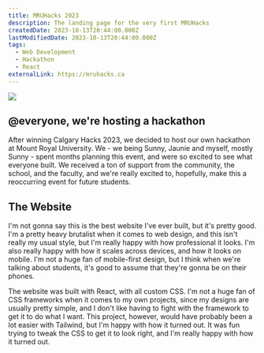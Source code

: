 ---
title: MRUHacks 2023
description: The landing page for the very first MRUHacks
createdDate: 2023-10-13T20:44:00.000Z
lastModifiedDate: 2023-10-13T20:44:00.000Z
tags:
  - Web Development
  - Hackathon
  - React
externalLink: https://mruhacks.ca
---

![](/images/mru-hacks-2023/image.png)

## @everyone, we're hosting a hackathon

After winning Calgary Hacks 2023, we decided to host our own hackathon at Mount Royal University. We - we being Sunny, Jaunie and myself, mostly Sunny - spent months planning this event, and were so excited to see what everyone built. We received a ton of support from the community, the school, and the faculty, and we're really excited to, hopefully, make this a reoccurring event for future students.

## The Website

I'm not gonna say this is the best website I've ever built, but it's pretty good. I'm a pretty heavy brutalist when it comes to web design, and this isn't really my usual style, but I'm really happy with how professional it looks. I'm also really happy with how it scales across devices, and how it looks on mobile. I'm not a huge fan of mobile-first design, but I think when we're talking about students, it's good to assume that they're gonna be on their phones.

The website was built with React, with all custom CSS. I'm not a huge fan of CSS frameworks when it comes to my own projects, since my designs are usually pretty simple, and I don't like having to fight with the framework to get it to do what I want. This project, however, would have probably been a lot easier with Tailwind, but I'm happy with how it turned out. It was fun trying to tweak the CSS to get it to look right, and I'm really happy with how it turned out.
